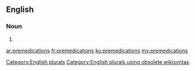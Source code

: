 ==English==

===Noun===
{{head|en}}

# {{plural of|premedication}}

[[Category:English plurals]][[Category:English plurals using obsolete wikisyntax]]

[[ar:premedications]]
[[fr:premedications]]
[[ku:premedications]]
[[my:premedications]]